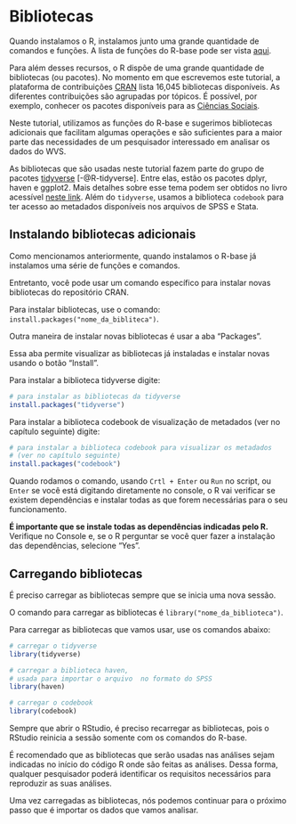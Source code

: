 # Bibliotecas {#biblio}

Quando instalamos o R, instalamos junto uma grande quantidade de comandos e funções. A lista de funções do R-base pode ser vista [aqui](https://stat.ethz.ch/R-manual/R-devel/library/base/html/00Index.html).

Para além desses recursos, o R dispõe de uma grande quantidade de bibliotecas (ou pacotes). No momento em que escrevemos este tutorial, a plataforma de contribuições [CRAN](https://cran.r-project.org/web/packages/) lista 16,045 bibliotecas disponíveis. As diferentes contribuições são agrupadas por tópicos. É possível, por exemplo, conhecer os pacotes disponíveis para as [Ciências Sociais](https://cran.r-project.org/web/views/SocialSciences.html).

Neste tutorial, utilizamos as funções do R-base e sugerimos bibliotecas adicionais que facilitam algumas operações e são suficientes para a maior parte das necessidades de um pesquisador interessado em analisar os dados do WVS.

As bibliotecas que são usadas neste tutorial fazem parte do grupo de pacotes [tidyverse](https://www.tidyverse.org/) [-@R-tidyverse]. Entre elas, estão os pacotes dplyr, haven e ggplot2. Mais detalhes sobre esse tema podem ser obtidos no livro acessível [neste link](https://r4ds.had.co.nz/). Além do `tidyverse`, usamos a biblioteca `codebook` para ter acesso ao metadados disponíveis nos arquivos de SPSS e Stata.

## Instalando bibliotecas adicionais

Como mencionamos anteriormente, quando instalamos o R-base já instalamos uma série de funções e comandos. 

Entretanto, você pode usar um comando específico para instalar novas bibliotecas do repositório CRAN.

Para instalar bibliotecas, use o comando: `install.packages("nome_da_bibliteca")`. 

Outra maneira de instalar novas bibliotecas é usar a aba "Packages". 

Essa aba permite visualizar as bibliotecas já instaladas e instalar novas usando o botão "Install". 

Para instalar a biblioteca tidyverse digite:

```r

# para instalar as bibliotecas da tidyverse
install.packages("tidyverse")

```

Para instalar a biblioteca codebook de visualização de metadados (ver no capítulo seguinte) digite:

```r

# para instalar a biblioteca codebook para visualizar os metadados 
# (ver no capítulo seguinte)
install.packages("codebook")

```

Quando rodamos o comando, usando `Crtl + Enter` ou `Run` no script, ou `Enter` se você está digitando diretamente no console, o R vai verificar se existem dependências e instalar todas as que forem necessárias para o seu funcionamento. 

**É importante que se instale todas as dependências indicadas pelo R.** Verifique no Console e, se o R perguntar se você quer fazer a instalação das dependências, selecione "Yes".

## Carregando bibliotecas

É preciso carregar as bibliotecas sempre que se inicia uma nova sessão.

O comando para carregar as bibliotecas é `library("nome_da_biblioteca")`.

Para carregar as bibliotecas que vamos usar, use os comandos abaixo:

```r

# carregar o tidyverse
library(tidyverse)

# carregar a biblioteca haven, 
# usada para importar o arquivo  no formato do SPSS 
library(haven)

# carregar o codebook
library(codebook)

```

Sempre que abrir o RStudio, é preciso recarregar as bibliotecas, pois o RStudio reinicia a sessão somente com os comandos do R-base.

É recomendado que as bibliotecas que serão usadas nas análises sejam indicadas no início do código R onde são feitas as análises. Dessa forma, qualquer pesquisador poderá identificar os requisitos necessários para reproduzir as suas análises.

Uma vez carregadas as bibliotecas, nós podemos continuar para o próximo passo que é importar os dados que vamos analisar. 
